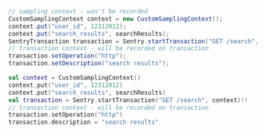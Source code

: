 ```java {tabTitle:Java}
// sampling context - won't be recorded
CustomSamplingContext context = new CustomSamplingContext();
context.put("user_id", 12312012);
context.put("search_results", searchResults);
SentryTransaction transaction = Sentry.startTransaction("GET /search", context);
// transaction context - will be recorded on transaction
transaction.setOperation("http");
transaction.setDescription("search results");
```

```kotlin {tabTitle:Kotlin}
val context = CustomSamplingContext()
context.put("user_id", 12312012)
context.put("search_results", searchResults)
val transaction = Sentry.startTransaction("GET /search", context)!!
// transaction context - will be recorded on transaction
transaction.setOperation("http")
transaction.description = "search results"
```
